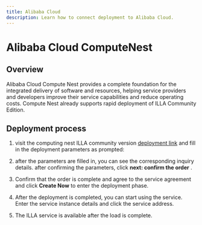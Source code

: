 ```yaml
---
title: Alibaba Cloud
description: Learn how to connect deployment to Alibaba Cloud.
---
```


# Alibaba Cloud ComputeNest

## Overview

Alibaba Cloud Compute Nest provides a complete foundation for the integrated delivery of software and resources, helping service providers and developers improve their service capabilities and reduce operating costs. Compute Nest already supports rapid deployment of ILLA Community Edition.

## Deployment process

1.  visit the computing nest ILLA community version [deployment link](https://computenest.console.aliyun.com/service/instance/create/default?type=user&ServiceName=ILLA社区版) and fill in the deployment parameters as prompted:

2.  after the parameters are filled in, you can see the corresponding inquiry details. after confirming the parameters, click **next: confirm the order** .

3.  Confirm that the order is complete and agree to the service agreement and click **Create Now** to enter the deployment phase.

4.  After the deployment is completed, you can start using the service. Enter the service instance details and click the service address.

5.  The ILLA service is available after the load is complete.
